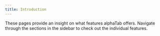 ```yaml
---
title: Introduction
---
```



These pages provide an insight on what features alphaTab offers. Navigate through the sections in the sidebar to check out the individual features.  
<AlphaTab file="/files/Canon.gp5" />